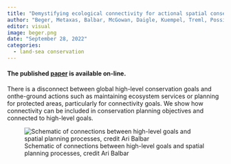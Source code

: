```yaml
---
title: "Demystifying ecological connectivity for actional spatial conservation planning"
author: "Beger, Metaxas, Balbar, McGowan, Daigle, Kuempel, Treml, Possingham"
editor: visual
image: beger.png
date: "September 28, 2022"
categories:
  - land-sea conservation
---
```


#### The published [paper](https://www.sciencedirect.com/science/article/pii/S0169534722002221) is available on-line.

There is a disconnect between global high-level conservation goals and onthe-ground actions such as maintaining ecosystem services or planning for protected areas, particularly for connectivity goals. We show how connectivity can be included in conservation planning objectives and connected to high-level goals.

![Schematic of connections between high-level goals and spatial planning processes, credit Ari Balbar](beger.png)

